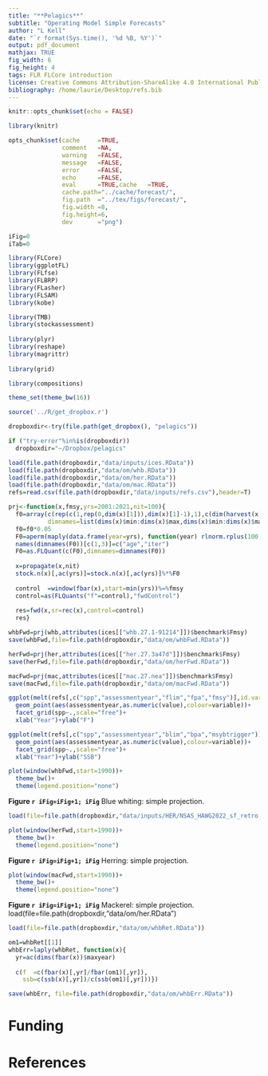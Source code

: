 ```yaml
---
title: "**Pelagics**"
subtitle: "Operating Model Simple Forecasts"
author: "L Kell"
date: "`r format(Sys.time(), '%d %B, %Y')`"
output: pdf_document
mathjax: TRUE
fig_width: 6 
fig_height: 4 
tags: FLR FLCore introduction
license: Creative Commons Attribution-ShareAlike 4.0 International Public License
bibliography: /home/laurie/Desktop/refs.bib
---
```


```r
knitr::opts_chunk$set(echo = FALSE)

library(knitr)

opts_chunk$set(cache     =TRUE, 
               comment   =NA, 
               warning   =FALSE, 
               message   =FALSE, 
               error     =FALSE, 
               echo      =FALSE, 
               eval      =TRUE,cache   =TRUE,
               cache.path="../cache/forecast/",
               fig.path  ="../tex/figs/forecast/",
               fig.width =8,
               fig.height=6,
               dev       ="png")

iFig=0
iTab=0
```

```r
library(FLCore)
library(ggplotFL)
library(FLfse)
library(FLBRP)
library(FLasher)
library(FLSAM)
library(kobe)

library(TMB)
library(stockassessment)
  
library(plyr)
library(reshape)
library(magrittr)
  
library(grid)

library(compositions)

theme_set(theme_bw(16))
```


```r
source('../R/get_dropbox.r')

dropboxdir<-try(file.path(get_dropbox(), "pelagics"))

if ("try-error"%in%is(dropboxdir))
  dropboxdir="~/Dropbox/pelagics"
```


```r
load(file.path(dropboxdir,"data/inputs/ices.RData"))
load(file.path(dropboxdir,"data/om/whb.RData"))
load(file.path(dropboxdir,"data/om/her.RData"))
load(file.path(dropboxdir,"data/om/mac.RData"))
refs=read.csv(file.path(dropboxdir,"data/inputs/refs.csv"),header=T)

prj<-function(x,fmsy,yrs=2001:2021,nit=100){
  f0=array(c(rep(c(1,rep(0,dim(x)[1])),dim(x)[1]-1),1),c(dim(harvest(x))[1],dim(harvest(x))[1]),
           dimnames=list(dims(x)$min:dims(x)$max,dims(x)$min:dims(x)$max))
  f0=f0*0.05
  F0=aperm(maply(data.frame(year=yrs), function(year) rlnorm.rplus(100,rep(0,dim(x)[1]),f0)),c(3,1,2)) 
  names(dimnames(F0))[c(1,3)]=c("age","iter")
  F0=as.FLQuant(c(F0),dimnames=dimnames(F0))
  
  x=propagate(x,nit)
  stock.n(x)[,ac(yrs)]=stock.n(x)[,ac(yrs)]%*%F0
  
  control  =window(fbar(x),start=min(yrs))%=%fmsy
  control=as(FLQuants("f"=control),"fwdControl")
  
  res=fwd(x,sr=rec(x),control=control)
  res}

whbFwd=prj(whb,attributes(ices[["whb.27.1-91214"]])$benchmark$Fmsy)
save(whbFwd,file=file.path(dropboxdir,"data/om/whbFwd.RData"))

herFwd=prj(her,attributes(ices[["her.27.3a47d"]])$benchmark$Fmsy)
save(herFwd,file=file.path(dropboxdir,"data/om/herFwd.RData"))

macFwd=prj(mac,attributes(ices[["mac.27.nea"]])$benchmark$Fmsy)
save(macFwd,file=file.path(dropboxdir,"data/om/macFwd.RData"))
```


```r
ggplot(melt(refs[,c("spp","assessmentyear","flim","fpa","fmsy")],id.vars=c("spp","assessmentyear")))+
  geom_point(aes(assessmentyear,as.numeric(value),colour=variable))+
  facet_grid(spp~.,scale="free")+
  xlab("Year")+ylab("F")
```

```r
ggplot(melt(refs[,c("spp","assessmentyear","blim","bpa","msybtrigger")],id.vars=c("spp","assessmentyear")))+
  geom_point(aes(assessmentyear,as.numeric(value),colour=variable))+
  facet_grid(spp~.,scale="free")+
  xlab("Year")+ylab("SSB")
```

```r
plot(window(whbFwd,start=1990))+
  theme_bw()+
  theme(legend.position="none")
```

**Figure `r iFig=iFig+1; iFig`** Blue whiting: simple projection. 

```r
load(file=file.path(dropboxdir,"data/inputs/HER/NSAS_HAWG2022_sf_retro.RData"))

plot(window(herFwd,start=1990))+
  theme_bw()+
  theme(legend.position="none")
```

**Figure `r iFig=iFig+1; iFig`** Herring: simple projection. 

```r
plot(window(macFwd,start=1990))+
  theme_bw()+
  theme(legend.position="none")
```

**Figure `r iFig=iFig+1; iFig`** Mackerel: simple projection. load(file=file.path(dropboxdir,"data/om/her.RData")


```r
load(file=file.path(dropboxdir,"data/om/whbRet.RData"))

om1=whbRet[[1]]
whbErr=laply(whbRet, function(x){
  yr=ac(dims(fbar(x))$maxyear)
  
  c(f  =c(fbar(x)[,yr]/fbar(om1)[,yr]),
    ssb=c(ssb(x)[,yr])/c(ssb(om1)[,yr]))})

save(whbErr, file=file.path(dropboxdir,"data/om/whbErr.RData"))
```

# Funding

# References
